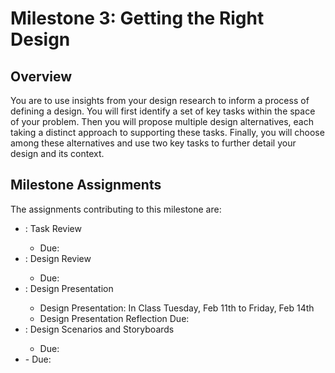 
# Milestone 3: Getting the Right Design

<UnderDevelopment display={false} />

## Overview

You are to use insights from your design research to inform a process of defining a design.
You will first identify a set of key tasks within the space of your problem.
Then you will propose multiple design alternatives, each taking a distinct approach to supporting these tasks.
Finally, you will choose among these alternatives and use two key tasks to further detail your design and its context.

## Milestone Assignments

The assignments contributing to this milestone are:

- <SiteLink linkKey={SiteLinks.assignment_3_1_top}/>: Task Review
  - Due: <AssignmentDueDateTime assignmentKey={calendarData.assignments.assignment_3_1} />
- <SiteLink linkKey={SiteLinks.assignment_3_2_top}/>: Design Review
  - Due: <AssignmentDueDateTime assignmentKey={calendarData.assignments.assignment_3_2} />
- <SiteLink linkKey={SiteLinks.assignment_3_3_top}/>: Design Presentation
  - Design Presentation: In Class Tuesday, Feb 11th to Friday, Feb 14th
  - Design Presentation Reflection
    Due: <AssignmentDueDateTime assignmentKey={calendarData.assignments.assignment_3_3} />
- <SiteLink linkKey={SiteLinks.assignment_3_4_top}/>: Design Scenarios and Storyboards
  - Due: <AssignmentDueDateTime assignmentKey={calendarData.assignments.assignment_3_4} />
- <SiteLink linkKey={SiteLinks.milestone_3_report_top}/>
  - Due: <AssignmentDueDateTime assignmentKey={calendarData.assignments.milestone_3_report} />
